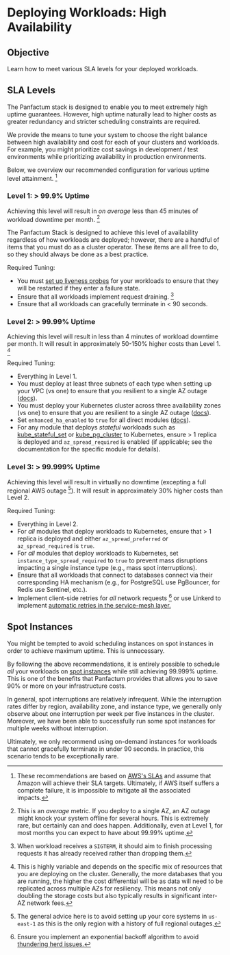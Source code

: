 # Deploying Workloads: High Availability

## Objective

Learn how to meet various SLA levels for your deployed workloads.

## SLA Levels

The Panfactum stack is designed to enable you to meet extremely high uptime guarantees. However,
high uptime naturally lead to higher costs as greater redundancy and stricter scheduling constraints
are required.

We provide the means to tune your system to choose the right balance between high availability
and cost for each of your clusters and workloads. For example, you might prioritize cost savings
in development / test environments while prioritizing availability in production environments.

Below, we overview our recommended configuration for various uptime level attainment. [^1]

[^1]: These recommendations are based on [AWS's SLAs](https://aws.amazon.com/compute/sla) and assume that
Amazon will achieve their SLA targets. Ultimately, if AWS itself suffers a complete failure, it is impossible to mitigate all
the associated impacts.

### Level 1: > 99.9% Uptime

Achieving this level will result in *on average* less than 45 minutes of workload downtime per month. [^7]

[^7]: This is an *average* metric. If you deploy to a single AZ, an AZ outage might knock your system offline for several
hours. This is extremely rare, but certainly can and does happen. Additionally, even at Level 1, for most months you can expect to have
about 99.99% uptime.

The Panfactum Stack
is designed to achieve this level of availability regardless of how workloads are deployed; however,
there are a handful of items that you must do as a cluster operator. These items are all free to do, so they should
always be done as a best practice.

Required Tuning:

- You must [set up liveness probes](/docs/edge/guides/deploying-workloads/basics#liveness-and-readiness-probes) for your workloads to ensure that they will be restarted if they enter a failure state.
- Ensure that all workloads implement request draining. [^3]
- Ensure that all workloads can gracefully terminate in < 90 seconds.

[^3]: When workload receives a `SIGTERM`, it should aim to finish processing requests it has already received rather
than dropping them.

### Level 2: > 99.99% Uptime

Achieving this level will result in less than 4 minutes of workload downtime per month. It
will result in approximately 50-150% higher costs than Level 1. [^2]

[^2]: This is highly variable and depends on the specific mix of resources that you are deploying on the cluster. Generally,
the more databases that you are running, the higher the cost differential will be as data will need to be replicated
across multiple AZs for resiliency. This means not only doubling the storage costs but also typically results in
significant inter-AZ network fees.

Required Tuning:

- Everything in Level 1.
- You must deploy at least three subnets of each type when setting up your VPC (vs one) to ensure that you resilient to a single AZ outage ([docs](docs/main/guides/bootstrapping/aws-networking#choose-your-cidr-blocks-and-subnets)).
- You must deploy your Kubernetes cluster across three availability zones (vs one) to ensure that you are resilient to a single AZ outage ([docs](/docs/edge/guides/bootstrapping/kubernetes-cluster#choose-node-subnets)).
- Set `enhanced_ha_enabled` to `true` for all direct modules ([docs](/docs/edge/reference/infrastructure-modules/overview#common-variables)).
- For any module that deploys *stateful* workloads such as [kube_stateful_set](/docs/edge/reference/infrastructure-modules/submodule/kubernetes/kube_stateful_set) or [kube_pg_cluster](/docs/edge/reference/infrastructure-modules/submodule/kubernetes/kube_pg_cluster) to Kubernetes,
ensure > 1 replica is deployed and `az_spread_required` is enabled (if applicable; see the documentation for the specific module for details).

### Level 3: > 99.999% Uptime

Achieving this level will result in virtually no downtime (excepting a full regional AWS outage [^4]). It will result in approximately 30% higher costs than Level 2.

[^4]: The general advice here is to avoid setting up your core systems in `us-east-1` as this is the only region with a history
of full regional outages.

Required Tuning:

- Everything in Level 2.
- For *all* modules that deploy workloads to Kubernetes, ensure that > 1 replica is deployed and either `az_spread_preferred` or
`az_spread_required` is `true`.
- For *all* modules that deploy workloads to Kubernetes, set `instance_type_spread_required` to `true` to prevent mass
disruptions impacting a single instance type (e.g., mass spot interruptions).
- Ensure that all workloads that connect to databases connect via their corresponding HA mechanism (e.g., for PostgreSQL use PgBouncer, for
Redis use Sentinel, etc.).
- Implement client-side retries for *all* network requests [^5] or use Linkerd to implement [automatic retries in the service-mesh
layer.](https://linkerd.io/2-edge/features/retries-and-timeouts/)

[^5]: Ensure you implement an exponential backoff algorithm to avoid [thundering herd issues.](https://en.wikipedia.org/wiki/Thundering_herd_problem)

## Spot Instances

You might be tempted to avoid scheduling instances on spot instances in order to achieve maximum uptime. This is unnecessary.

By following the above recommendations, it is entirely possible to schedule *all* your workloads on [spot instances](https://aws.amazon.com/ec2/spot/)
while still achieving 99.999% uptime. This is one of the benefits that Panfactum provides that allows you to save 90% or more on your infrastructure
costs.

In general, spot interruptions are relatively infrequent. While the interruption rates differ by region, availability zone,
and instance type, we generally only observe about one interruption per week per five instances in the cluster. Moreover,
we have been able to successfully run some spot instances for multiple weeks without interruption.

Ultimately, we only recommend using on-demand instances for workloads that cannot gracefully terminate in under 90 seconds. In practice,
this scenario tends to be exceptionally rare.


